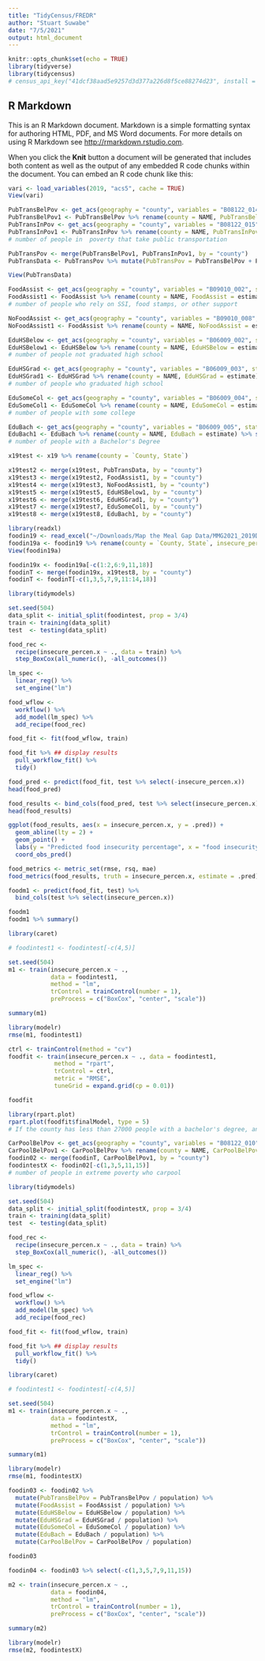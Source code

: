 ```yaml
---
title: "TidyCensus/FREDR"
author: "Stuart Suwabe"
date: "7/5/2021"
output: html_document
---
```


```r
knitr::opts_chunk$set(echo = TRUE)
library(tidyverse)
library(tidycensus)
# census_api_key("41dcf38aad5e9257d3d377a226d8f5ce88274d23", install = TRUE)
```

## R Markdown

This is an R Markdown document. Markdown is a simple formatting syntax for authoring HTML, PDF, and MS Word documents. For more details on using R Markdown see <http://rmarkdown.rstudio.com>.

When you click the **Knit** button a document will be generated that includes both content as well as the output of any embedded R code chunks within the document. You can embed an R code chunk like this:
```r
vari <- load_variables(2019, "acs5", cache = TRUE)
View(vari)
```


```r
PubTransBelPov <- get_acs(geography = "county", variables = "B08122_014", state = "CA", year = 2019)
PubTransBelPov1 <- PubTransBelPov %>% rename(county = NAME, PubTransBelPov = estimate) %>% select(county, PubTransBelPov)
PubTransInPov <- get_acs(geography = "county", variables = "B08122_015", state = "CA", year = 2019)
PubTransInPov1 <- PubTransInPov %>% rename(county = NAME, PubTransInPov = estimate) %>% select(county, PubTransInPov)
# number of people in  poverty that take public transportation

PubTransPov <- merge(PubTransBelPov1, PubTransInPov1, by = "county")
PubTransData <- PubTransPov %>% mutate(PubTransPov = PubTransBelPov + PubTransInPov) %>% select(c(county, PubTransPov))

View(PubTransData)
```



```r
FoodAssist <- get_acs(geography = "county", variables = "B09010_002", state = "CA", year = 2019)
FoodAssist1 <- FoodAssist %>% rename(county = NAME, FoodAssist = estimate) %>% select(county, FoodAssist)
# number of people who rely on SSI, food stamps, or other support

NoFoodAssist <- get_acs(geography = "county", variables = "B09010_008", state = "CA", year = 2019)
NoFoodAssist1 <- FoodAssist %>% rename(county = NAME, NoFoodAssist = estimate) %>% select(county, NoFoodAssist)

EduHSBelow <- get_acs(geography = "county", variables = "B06009_002", state = "CA", year = 2019)
EduHSBelow1 <- EduHSBelow %>% rename(county = NAME, EduHSBelow = estimate) %>% select(county, EduHSBelow)
# number of people not graduated high school

EduHSGrad <- get_acs(geography = "county", variables = "B06009_003", state = "CA", year = 2019)
EduHSGrad1 <- EduHSGrad %>% rename(county = NAME, EduHSGrad = estimate) %>% select(county, EduHSGrad)
# number of people who graduated high school

EduSomeCol <- get_acs(geography = "county", variables = "B06009_004", state = "CA", year = 2019)
EduSomeCol1 <- EduSomeCol %>% rename(county = NAME, EduSomeCol = estimate) %>% select(county, EduSomeCol)
# number of people with some college

EduBach <- get_acs(geography = "county", variables = "B06009_005", state = "CA", year = 2019)
EduBach1 <- EduBach %>% rename(county = NAME, EduBach = estimate) %>% select(county, EduBach)
# number of people with a Bachelor's Degree

```

```r
x19test <- x19 %>% rename(county = `County, State`)

x19test2 <- merge(x19test, PubTransData, by = "county")
x19test3 <- merge(x19test2, FoodAssist1, by = "county")
x19test4 <- merge(x19test3, NoFoodAssist1, by = "county")
x19test5 <- merge(x19test5, EduHSBelow1, by = "county")
x19test6 <- merge(x19test6, EduHSGrad1, by = "county")
x19test7 <- merge(x19test7, EduSomeCol1, by = "county")
x19test8 <- merge(x19test8, EduBach1, by = "county")

library(readxl)
foodin19 <- read_excel("~/Downloads/Map the Meal Gap Data/MMG2021_2019Data_ToShare.xlsx", sheet = "2019 County")
foodin19a <- foodin19 %>% rename(county = `County, State`, insecure_percen = `2019 Food Insecurity Rate`, insecure_num = `# of Food Insecure Persons in 2019`, insecure_low_income = `% FI ≤ Low Threshold`, insecure_btwn_income = `% FI Btwn Thresholds`, insecure_high_income = `% FI > High Threshold`, insecure_child_percen = `2019 Child food insecurity rate`, insecure_child_num = `# of Food Insecure Children in 2019`, child_below_poverty_percen = `% food insecure children in HH w/ HH incomes below 185 FPL in 2019`, child_above_poverty_percen = `% food insecure children in HH w/ HH incomes above 185 FPL in 2019`, secure_meal_value = `2019 Cost Per Meal`)  %>% filter(State == "CA") %>% mutate(population = round(insecure_num / insecure_percen, digits = 0))
View(foodin19a)
```

```r
foodin19x <- foodin19a[-c(1:2,6:9,11,18)]
foodinT <- merge(foodin19x, x19test8, by = "county") 
foodinT <- foodinT[-c(1,3,5,7,9,11:14,18)]
```

```r
library(tidymodels)

set.seed(504)
data_split <- initial_split(foodintest, prop = 3/4)
train <- training(data_split)
test  <- testing(data_split)

food_rec <- 
  recipe(insecure_percen.x ~ ., data = train) %>% 
  step_BoxCox(all_numeric(), -all_outcomes()) 

lm_spec <- 
  linear_reg() %>% 
  set_engine("lm")

food_wflow <- 
  workflow() %>% 
  add_model(lm_spec) %>% 
  add_recipe(food_rec)

food_fit <- fit(food_wflow, train)

food_fit %>% ## display results
  pull_workflow_fit() %>% 
  tidy() 
```

```r
food_pred <- predict(food_fit, test %>% select(-insecure_percen.x)) 
head(food_pred)
```

```r
food_results <- bind_cols(food_pred, test %>% select(insecure_percen.x))
head(food_results)
```
```r
ggplot(food_results, aes(x = insecure_percen.x, y = .pred)) + 
  geom_abline(lty = 2) + 
  geom_point() + 
  labs(y = "Predicted food insecurity percentage", x = "food insecurity percentage") +
  coord_obs_pred()
```

```r
food_metrics <- metric_set(rmse, rsq, mae)
food_metrics(food_results, truth = insecure_percen.x, estimate = .pred)
```

```r
foodm1 <- predict(food_fit, test) %>%
  bind_cols(test %>% select(insecure_percen.x))  

foodm1 
foodm1 %>% summary()
```


```r
library(caret)

# foodintest1 <- foodintest[-c(4,5)]

set.seed(504)
m1 <- train(insecure_percen.x ~ .,
            data = foodintest1, 
            method = "lm", 
            trControl = trainControl(number = 1),
            preProcess = c("BoxCox", "center", "scale"))

summary(m1)

library(modelr)
rmse(m1, foodintest1) 
```

```r
ctrl <- trainControl(method = "cv")
foodfit <- train(insecure_percen.x ~ ., data = foodintest1,
             method = "rpart",
             trControl = ctrl,
             metric = "RMSE", 
             tuneGrid = expand.grid(cp = 0.01))

foodfit
```

```r
library(rpart.plot)
rpart.plot(foodfit$finalModel, type = 5) 
# If the county has less than 27000 people with a bachelor's degree, and the county's number of food insecure people with higher income is less than 27%, and if the county's value for a secure meal is greater than $3.30, there is a 15% chance 
```

```r
CarPoolBelPov <- get_acs(geography = "county", variables = "B08122_010", state = "CA", year = 2019)
CarPoolBelPov1 <- CarPoolBelPov %>% rename(county = NAME, CarPoolBelPov = estimate) %>% select(county, CarPoolBelPov)
foodin02 <- merge(foodinT, CarPoolBelPov1, by = "county")
foodintestX <- foodin02[-c(1,3,5,11,15)]
# number of people in extreme poverty who carpool
```


```r
library(tidymodels)

set.seed(504)
data_split <- initial_split(foodintestX, prop = 3/4)
train <- training(data_split)
test  <- testing(data_split)

food_rec <- 
  recipe(insecure_percen.x ~ ., data = train) %>% 
  step_BoxCox(all_numeric(), -all_outcomes()) 

lm_spec <- 
  linear_reg() %>% 
  set_engine("lm")

food_wflow <- 
  workflow() %>% 
  add_model(lm_spec) %>% 
  add_recipe(food_rec)

food_fit <- fit(food_wflow, train)

food_fit %>% ## display results
  pull_workflow_fit() %>% 
  tidy() 
```

```r
library(caret)

# foodintest1 <- foodintest[-c(4,5)]

set.seed(504)
m1 <- train(insecure_percen.x ~ .,
            data = foodintestX, 
            method = "lm", 
            trControl = trainControl(number = 1),
            preProcess = c("BoxCox", "center", "scale"))

summary(m1)

library(modelr)
rmse(m1, foodintestX) 
```

```r
foodin03 <- foodin02 %>% 
  mutate(PubTransBelPov = PubTransBelPov / population) %>%
  mutate(FoodAssist = FoodAssist / population) %>% 
  mutate(EduHSBelow = EduHSBelow / population) %>% 
  mutate(EduHSGrad = EduHSGrad / population) %>% 
  mutate(EduSomeCol = EduSomeCol / population) %>% 
  mutate(EduBach = EduBach / population) %>% 
  mutate(CarPoolBelPov = CarPoolBelPov / population)

foodin03
```

```r
foodin04 <- foodin03 %>% select(-c(1,3,5,7,9,11,15))

m2 <- train(insecure_percen.x ~ .,
            data = foodin04, 
            method = "lm", 
            trControl = trainControl(number = 1),
            preProcess = c("BoxCox", "center", "scale"))

summary(m2)

library(modelr)
rmse(m2, foodintestX) 
```


